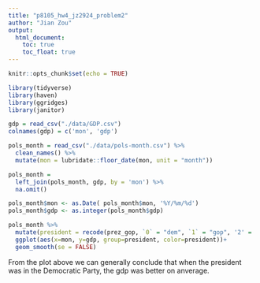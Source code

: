 ```yaml
---
title: "p8105_hw4_jz2924_problem2"
author: "Jian Zou"
output:
  html_document: 
    toc: true
    toc_float: true
---
```


```r
knitr::opts_chunk$set(echo = TRUE)
```


```r
library(tidyverse)
library(haven)
library(ggridges)
library(janitor)

gdp = read_csv("./data/GDP.csv")
colnames(gdp) = c('mon', 'gdp')

pols_month = read_csv("./data/pols-month.csv") %>%
  clean_names() %>%
  mutate(mon = lubridate::floor_date(mon, unit = "month"))

pols_month = 
  left_join(pols_month, gdp, by = 'mon') %>%
  na.omit() 

pols_month$mon <- as.Date( pols_month$mon, '%Y/%m/%d')
pols_month$gdp <- as.integer(pols_month$gdp)

pols_month %>%
  mutate(president = recode(prez_gop, `0` = "dem", `1` = "gop", '2' = 'gop')) %>%
  ggplot(aes(x=mon, y=gdp, group=president, color=president))+
  geom_smooth(se = FALSE)
```  

From the plot above we can generally conclude that when the president was in the Democratic Party, the gdp was better on anverage.